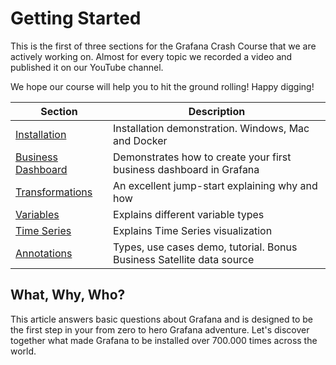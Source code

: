 
# Getting Started

This is the first of three sections for the Grafana Crash Course that we are actively working on. Almost for every topic we recorded a video and published it on our YouTube channel.

We hope our course will help you to hit the ground rolling! Happy digging!

| Section                               | Description                                                           |
| ------------------------------------- | --------------------------------------------------------------------- |
| [Installation](../installation)       | Installation demonstration. Windows, Mac and Docker                   |
| [Business Dashboard](../business)     | Demonstrates how to create your first business dashboard in Grafana   |
| [Transformations](../transformations) | An excellent jump-start explaining why and how                        |
| [Variables](../variables)             | Explains different variable types                                     |
| [Time Series](../timeseries)          | Explains Time Series visualization                                    |
| [Annotations](../annotations)         | Types, use cases demo, tutorial. Bonus Business Satellite data source |

## What, Why, Who?

This article answers basic questions about Grafana and is designed to be the first step in your from zero to hero Grafana adventure. Let's discover together what made Grafana to be installed over 700.000 times across the world.

<BlogPost id="grafana-101-what-why-who-6b25f0d0fd11" />
